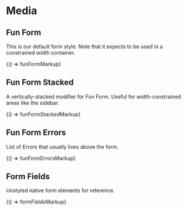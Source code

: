 
<Meta title="Components/Forms" />

# Media

## Fun Form

This is our default form style. Note that it expects to be used in a constrained width container.

<Preview>
  <Story name="Fun Form" height="500px">
    {() => funFormMarkup}
  </Story>
</Preview>

## Fun Form Stacked

A vertically-stacked modifier for Fun Form. Useful for width-constrained areas like the sidebar.

<Preview>
  <Story name="Fun Form Stacked" height="600px">
    {() => funFormStackedMarkup}
  </Story>
</Preview>

## Fun Form Errors

List of Errors that usually lives above the form.

<Preview>
  <Story name="Fun Form Errors" height="100px">
    {() => funFormErrorsMarkup}
  </Story>
</Preview>

## Form Fields

Unstyled native form elements for reference.

<Preview>
  <Story name="Form Fields" height="750px">
    {() => formFieldsMarkup}
  </Story>
</Preview>

